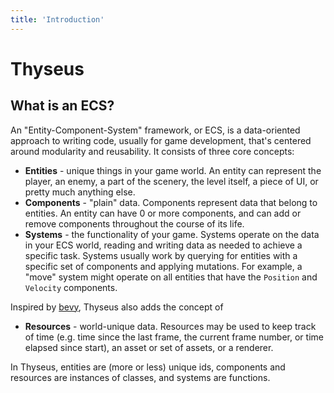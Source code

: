 ```yaml
---
title: 'Introduction'
---
```


# Thyseus

## What is an ECS?

An "Entity-Component-System" framework, or ECS, is a data-oriented approach to
writing code, usually for game development, that's centered around modularity
and reusability. It consists of three core concepts:

-   **Entities** - unique things in your game world. An entity can represent the
    player, an enemy, a part of the scenery, the level itself, a piece of UI, or
    pretty much anything else.
-   **Components** - "plain" data. Components represent data that belong to
    entities. An entity can have 0 or more components, and can add or remove
    components throughout the course of its life.
-   **Systems** - the functionality of your game. Systems operate on the data in
    your ECS world, reading and writing data as needed to achieve a specific
    task. Systems usually work by querying for entities with a specific set of
    components and applying mutations. For example, a "move" system might
    operate on all entities that have the `Position` and `Velocity` components.

Inspired by [bevy](https://bevyengine.org/), Thyseus also adds the concept of

-   **Resources** - world-unique data. Resources may be used to keep track of
    time (e.g. time since the last frame, the current frame number, or time
    elapsed since start), an asset or set of assets, or a renderer.

In Thyseus, entities are (more or less) unique ids, components and resources are
instances of classes, and systems are functions.
